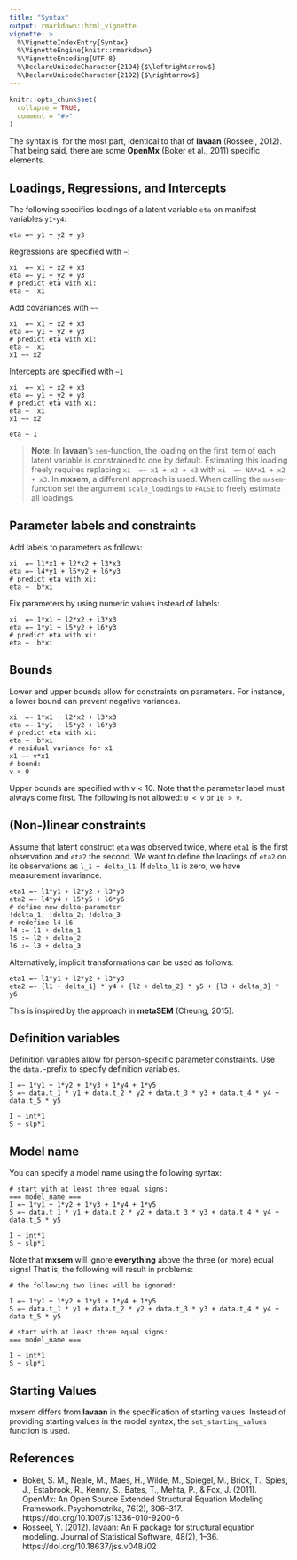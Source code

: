 ```yaml
---
title: "Syntax"
output: rmarkdown::html_vignette
vignette: >
  %\VignetteIndexEntry{Syntax}
  %\VignetteEngine{knitr::rmarkdown}
  %\VignetteEncoding{UTF-8}
  %\DeclareUnicodeCharacter{2194}{$\leftrightarrow$}
  %\DeclareUnicodeCharacter{2192}{$\rightarrow$}
---
```


```r
knitr::opts_chunk$set(
  collapse = TRUE,
  comment = "#>"
)
```

The syntax is, for the most part, identical to that of **lavaan** (Rosseel, 2012). 
That being said, there are some **OpenMx** (Boker et al., 2011) specific elements.

## Loadings, Regressions, and Intercepts

The following specifies loadings of a latent variable `eta` on manifest variables `y1`-`y4`:

```
eta =~ y1 + y2 + y3
```
Regressions are specified with `~`:
```
xi  =~ x1 + x2 + x3
eta =~ y1 + y2 + y3
# predict eta with xi:
eta ~  xi
```
Add covariances with `~~`
```
xi  =~ x1 + x2 + x3
eta =~ y1 + y2 + y3
# predict eta with xi:
eta ~  xi
x1 ~~ x2
```
Intercepts are specified with `~1`
```
xi  =~ x1 + x2 + x3
eta =~ y1 + y2 + y3
# predict eta with xi:
eta ~  xi
x1 ~~ x2

eta ~ 1
```

> **Note**: In **lavaan**'s `sem`-function, the loading on the first item of each latent variable 
is constrained to one by default. Estimating this loading freely requires replacing
`xi  =~ x1 + x2 + x3` with `xi  =~ NA*x1 + x2 + x3`. In **mxsem**, a different approach
is used. When calling the `mxsem`-function set the argument `scale_loadings` to
`FALSE` to freely estimate all loadings.

## Parameter labels and constraints

Add labels to parameters as follows:
```
xi  =~ l1*x1 + l2*x2 + l3*x3
eta =~ l4*y1 + l5*y2 + l6*y3
# predict eta with xi:
eta ~  b*xi
```
Fix parameters by using numeric values instead of labels:
```
xi  =~ 1*x1 + l2*x2 + l3*x3
eta =~ 1*y1 + l5*y2 + l6*y3
# predict eta with xi:
eta ~  b*xi
```

## Bounds

Lower and upper bounds allow for constraints on parameters. For instance,
a lower bound can prevent negative variances.
```
xi  =~ 1*x1 + l2*x2 + l3*x3
eta =~ 1*y1 + l5*y2 + l6*y3
# predict eta with xi:
eta ~  b*xi
# residual variance for x1
x1 ~~ v*x1
# bound:
v > 0
```
Upper bounds are specified with v < 10. Note that the parameter label must always
come first. The following is not allowed: `0 < v` or `10 > v`.

## (Non-)linear constraints

Assume that latent construct `eta` was observed twice, where `eta1` is the first
observation and `eta2` the second. We want to define the loadings of `eta2`
on its observations as `l_1 + delta_l1`. If `delta_l1` is zero, we have measurement
invariance.

```
eta1 =~ l1*y1 + l2*y2 + l3*y3
eta2 =~ l4*y4 + l5*y5 + l6*y6
# define new delta-parameter
!delta_1; !delta_2; !delta_3
# redefine l4-l6
l4 := l1 + delta_1
l5 := l2 + delta_2
l6 := l3 + delta_3
```


Alternatively, implicit transformations can be used as follows:

```
eta1 =~ l1*y1 + l2*y2 + l3*y3
eta2 =~ {l1 + delta_1} * y4 + {l2 + delta_2} * y5 + {l3 + delta_3} * y6
```

This is inspired by the approach in **metaSEM** (Cheung, 2015).

## Definition variables

Definition variables allow for person-specific parameter constraints. Use the
`data.`-prefix to specify definition variables.
```
I =~ 1*y1 + 1*y2 + 1*y3 + 1*y4 + 1*y5
S =~ data.t_1 * y1 + data.t_2 * y2 + data.t_3 * y3 + data.t_4 * y4 + data.t_5 * y5

I ~ int*1
S ~ slp*1
```

## Model name

You can specify a model name using the following syntax:

```
# start with at least three equal signs:
=== model_name ===
I =~ 1*y1 + 1*y2 + 1*y3 + 1*y4 + 1*y5
S =~ data.t_1 * y1 + data.t_2 * y2 + data.t_3 * y3 + data.t_4 * y4 + data.t_5 * y5

I ~ int*1
S ~ slp*1
```

Note that **mxsem** will ignore **everything** above the three (or more) equal
signs! That is, the following will result in problems:

```
# the following two lines will be ignored:

I =~ 1*y1 + 1*y2 + 1*y3 + 1*y4 + 1*y5
S =~ data.t_1 * y1 + data.t_2 * y2 + data.t_3 * y3 + data.t_4 * y4 + data.t_5 * y5

# start with at least three equal signs:
=== model_name ===

I ~ int*1
S ~ slp*1
```


## Starting Values

mxsem differs from **lavaan** in the specification of starting values. Instead
of providing starting values in the model syntax, the `set_starting_values`
function is used.

## References

* Boker, S. M., Neale, M., Maes, H., Wilde, M., Spiegel, M., Brick, T., Spies, J., Estabrook, R., Kenny, S., Bates, T., Mehta, P., & Fox, J. (2011).
OpenMx: An Open Source Extended Structural Equation Modeling Framework. Psychometrika, 76(2), 306–317. https://doi.org/10.1007/s11336-010-9200-6
* Rosseel, Y. (2012). lavaan: An R package for structural equation modeling. Journal of Statistical Software, 48(2), 1–36. https://doi.org/10.18637/jss.v048.i02

